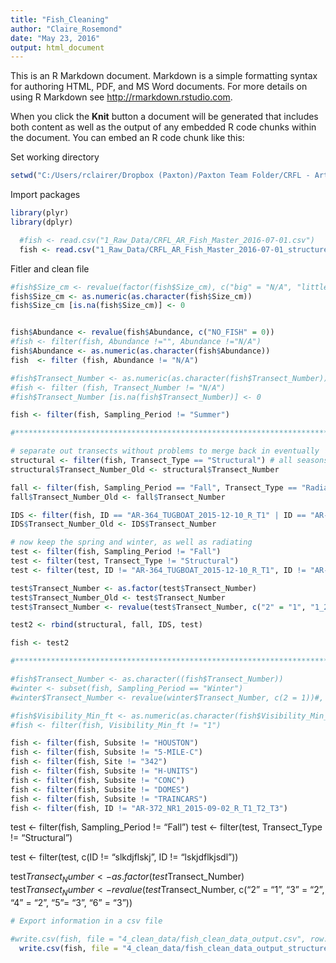 ```yaml
---
title: "Fish_Cleaning"
author: "Claire_Rosemond"
date: "May 23, 2016"
output: html_document
---
```


This is an R Markdown document. Markdown is a simple formatting syntax for authoring HTML, PDF, and MS Word documents. For more details on using R Markdown see <http://rmarkdown.rstudio.com>.

When you click the **Knit** button a document will be generated that includes both content as well as the output of any embedded R code chunks within the document. You can embed an R code chunk like this:

Set working directory
```r
setwd("C:/Users/rclairer/Dropbox (Paxton)/Paxton Team Folder/CRFL - Artificial Reefs/Buffer_Zone/Analysis_Buffer-Zone/Fish")
```

Import packages

```r
library(plyr)
library(dplyr)
```


```r

  #fish <- read.csv("1_Raw_Data/CRFL_AR_Fish_Master_2016-07-01.csv")
  fish <- read.csv("1_Raw_Data/CRFL_AR_Fish_Master_2016-07-01_structure.csv")
```

Fitler and clean file
```r

#fish$Size_cm <- revalue(factor(fish$Size_cm), c("big" = "N/A", "little" = "N/A", "?" = "N/A"))
fish$Size_cm <- as.numeric(as.character(fish$Size_cm))
fish$Size_cm [is.na(fish$Size_cm)] <- 0 


fish$Abundance <- revalue(fish$Abundance, c("NO_FISH" = 0))
#fish <- filter(fish, Abundance !="", Abundance !="N/A")
fish$Abundance <- as.numeric(as.character(fish$Abundance))
fish  <- filter (fish, Abundance != "N/A") 

#fish$Transect_Number <- as.numeric(as.character(fish$Transect_Number))
#fish <- filter (fish, Transect_Number != "N/A")
#fish$Transect_Number [is.na(fish$Transect_Number)] <- 0

fish <- filter(fish, Sampling_Period != "Summer")

#*********************************************************************************************

# separate out transects without problems to merge back in eventually 
structural <- filter(fish, Transect_Type == "Structural") # all seasons for structural 
structural$Transect_Number_Old <- structural$Transect_Number

fall <- filter(fish, Sampling_Period == "Fall", Transect_Type == "Radiating") # just fall for radiating
fall$Transect_Number_Old <- fall$Transect_Number

IDS <- filter(fish, ID == "AR-364_TUGBOAT_2015-12-10_R_T1" | ID == "AR-364_TUGBOAT_2015-12-10_R_T2" | ID == "AR-364_TUGBOAT_2015-12-10_R_T3")
IDS$Transect_Number_Old <- IDS$Transect_Number

# now keep the spring and winter, as well as radiating 
test <- filter(fish, Sampling_Period != "Fall")
test <- filter(test, Transect_Type != "Structural")
test <- filter(test, ID != "AR-364_TUGBOAT_2015-12-10_R_T1", ID != "AR-364_TUGBOAT_2015-12-10_R_T2", ID != "AR-364_TUGBOAT_2015-12-10_R_T3")

test$Transect_Number <- as.factor(test$Transect_Number)
test$Transect_Number_Old <- test$Transect_Number
test$Transect_Number <- revalue(test$Transect_Number, c("2" = "1", "1_2" = "1","3" = "2", "4" = "2", "5"= "3", "6" = "3"))

test2 <- rbind(structural, fall, IDS, test)

fish <- test2

#****************************************************************************************

#fish$Transect_Number <- as.character((fish$Transect_Number))
#winter <- subset(fish, Sampling_Period == "Winter")
#winter$Transect_Number <- revalue(winter$Transect_Number, c(2 = 1))#, "3" = 2, 4 = 2, 5 = 3, 6 = 3))

#fish$Visibility_Min_ft <- as.numeric(as.character(fish$Visibility_Min_ft))
#fish <- filter(fish, Visibility_Min_ft != "1")

fish <- filter(fish, Subsite != "HOUSTON")
fish <- filter(fish, Subsite != "5-MILE-C")
fish <- filter(fish, Site != "342")
fish <- filter(fish, Subsite != "H-UNITS")
fish <- filter(fish, Subsite != "CONC")
fish <- filter(fish, Subsite != "DOMES")
fish <- filter(fish, Subsite != "TRAINCARS")
fish <- filter(fish, ID != "AR-372_NR1_2015-09-02_R_T1_T2_T3")
```

test <- filter(fish, Sampling_Period != "Fall")
test <- filter(test, Transect_Type != "Structural")

test <- filter(test, c(ID != "slkdjflskj", ID != "lskjdflkjsdl"))

test$Transect_Number <- as.factor(test$Transect_Number)
test$Transect_Number <- revalue(test$Transect_Number, c("2" = "1", "3" = "2", "4" = "2", "5"= "3", "6" = "3"))


```r

# Export information in a csv file

#write.csv(fish, file = "4_clean_data/fish_clean_data_output.csv", row.names = FALSE)
  write.csv(fish, file = "4_clean_data/fish_clean_data_output_structure2.csv", row.names = FALSE)
```
